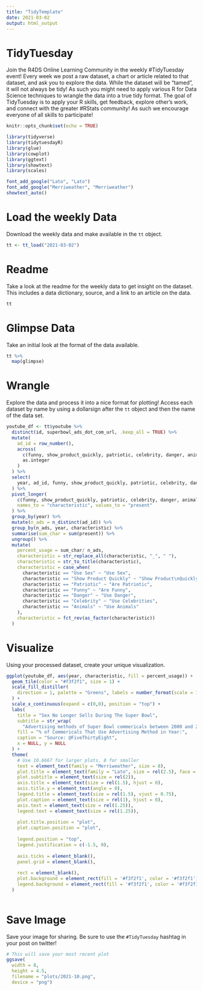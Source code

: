 ```yaml
---
title: "TidyTemplate"
date: 2021-03-02
output: html_output
---
```


# TidyTuesday

Join the R4DS Online Learning Community in the weekly #TidyTuesday event!
Every week we post a raw dataset, a chart or article related to that dataset, and ask you to explore the data.
While the dataset will be “tamed”, it will not always be tidy! As such you might need to apply various R for Data Science techniques to wrangle the data into a true tidy format.
The goal of TidyTuesday is to apply your R skills, get feedback, explore other’s work, and connect with the greater #RStats community!
As such we encourage everyone of all skills to participate!

```r

knitr::opts_chunk$set(echo = TRUE)

library(tidyverse)
library(tidytuesdayR)
library(glue)
library(cowplot)
library(ggtext)
library(showtext)
library(scales)

font_add_google("Lato", "Lato")
font_add_google("Merriweather", "Merriweather")
showtext_auto()

```

# Load the weekly Data

Download the weekly data and make available in the `tt` object.

```r

tt <- tt_load("2021-03-02")

```


# Readme

Take a look at the readme for the weekly data to get insight on the dataset.
This includes a data dictionary, source, and a link to an article on the data.

```r

tt

```


# Glimpse Data

Take an initial look at the format of the data available.

```r

tt %>% 
  map(glimpse)

```

# Wrangle

Explore the data and process it into a nice format for plotting! Access each dataset by name by using a dollarsign after the `tt` object and then the name of the data set.

```r

youtube_df <- tt$youtube %>%
  distinct(id, superbowl_ads_dot_com_url, .keep_all = TRUE) %>%
  mutate(
    ad_id = row_number(),
    across(
      c(funny, show_product_quickly, patriotic, celebrity, danger, animals, use_sex), 
      as.integer
    )
  ) %>%
  select(
    year, ad_id, funny, show_product_quickly, patriotic, celebrity, danger, animals, use_sex
  ) %>%
  pivot_longer(
    c(funny, show_product_quickly, patriotic, celebrity, danger, animals, use_sex),
    names_to = "characteristic", values_to = "present"
  ) %>%
  group_by(year) %>%
  mutate(n_ads = n_distinct(ad_id)) %>%
  group_by(n_ads, year, characteristic) %>%
  summarise(sum_char = sum(present)) %>%
  ungroup() %>%
  mutate(
    percent_usage = sum_char/ n_ads,
    characteristic = str_replace_all(characteristic, "_", " "),
    characteristic = str_to_title(characteristic),
    characteristic = case_when(
      characteristic == "Use Sex" ~ "Use Sex",
      characteristic == "Show Product Quickly" ~ "Show Product\nQuickly",
      characteristic == "Patriotic" ~ "Are Patriotic",
      characteristic == "Funny" ~ "Are Funny",
      characteristic == "Danger" ~ "Use Danger",
      characteristic == "Celebrity" ~ "Use Celebrities",
      characteristic == "Animals" ~ "Use Animals"
    ),
    characteristic = fct_rev(as_factor(characteristic))
  )

```


# Visualize

Using your processed dataset, create your unique visualization.

```r

ggplot(youtube_df, aes(year, characteristic, fill = percent_usage)) +
  geom_tile(color = "#f3f2f1", size = 1) +
  scale_fill_distiller(
    direction = 1, palette = "Greens", labels = number_format(scale = 100)
  ) +
  scale_x_continuous(expand = c(0,0), position = "top") +
  labs(
    title = "Sex No Longer Sells During The Super Bowl",
    subtitle = str_wrap(
      "Advertising methods of Super Bowl commericals between 2000 and 2020", 65),
    fill = "% of Commericals That Use Advertising Method in Year:",
    caption = "Source: @FiveThirtyEight",
    x = NULL, y = NULL
  ) +
  theme(
    # Use 10.6667 for larger plots, 8 for smaller
    text = element_text(family = "Merriweather", size = 8),
    plot.title = element_text(family = "Lato", size = rel(2.5), face = "bold"),
    plot.subtitle = element_text(size = rel(2)),
    axis.title = element_text(size = rel(1.5), hjust = 0),
    axis.title.y = element_text(angle = 0),
    legend.title = element_text(size = rel(1.5), vjust = 0.75),
    plot.caption = element_text(size = rel(1), hjust = 0),
    axis.text = element_text(size = rel(1.25)),
    legend.text = element_text(size = rel(1.25)),
    
    plot.title.position = "plot",
    plot.caption.position = "plot",
  
    legend.position = "top",
    legend.justification = c(-1.5, 0),
    
    axis.ticks = element_blank(),
    panel.grid = element_blank(),
    
    rect = element_blank(),
    plot.background = element_rect(fill = '#f3f2f1', color = '#f3f2f1'),
    legend.background = element_rect(fill = '#f3f2f1', color = '#f3f2f1') 
  )
  
```

# Save Image

Save your image for sharing. Be sure to use the `#TidyTuesday` hashtag in your post on twitter! 

```r

# This will save your most recent plot
ggsave(
  width = 8,
  height = 4.5,
  filename = "plots/2021-10.png",
  device = "png")

```
